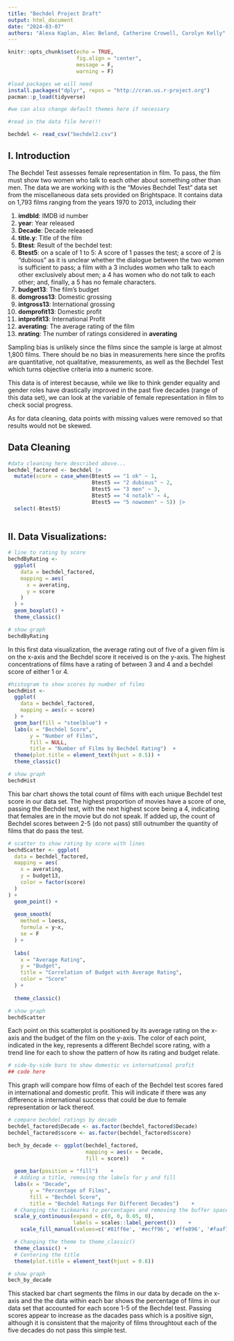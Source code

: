 ```yaml
---
title: "Bechdel Project Draft"
output: html_document
date: "2024-03-07"
authors: "Alexa Kaplan, Alec Beland, Catherine Crowell, Carolyn Kelly"
---
```


```r
knitr::opts_chunk$set(echo = TRUE, 
                      fig.align = "center",
                      message = F,
                      warning = F)

#load packages we will need
install.packages("dplyr", repos = "http://cran.us.r-project.org")
pacman::p_load(tidyverse)

#we can also change default themes here if necessary

#read in the data file here!!!

bechdel <- read_csv("bechdel2.csv")

```

## I. Introduction


The Bechdel Test assesses female representation in film. To pass, the film must show two women who talk to each other about something other than men. The data we are working with is the "Movies Bechdel Test" data set from the miscellaneous data sets provided on Brightspace. It contains data on 1,793 films ranging from the years 1970 to 2013, including their 

1. **imdbId**: IMDB id number
2. **year**: Year released
3. **Decade**: Decade released 
4. **title.y**: Title of the film
5. **Btest**: Result of the bechdel test:
6. **Btest5**: on a scale of 1 to 5: A score of 1 passes the test; a score of 2 is "dubious" as it is unclear whether the dialogue between the two women is sufficient to pass; a film with a 3 includes women who talk to each other exclusively about men; a 4 has women who do not talk to each other; and, finally, a 5 has no female characters.
7. **budget13**: The film's budget
8. **domgross13**: Domestic grossing
9. **intgross13**: International grossing
10. **domprofit13**: Domestic profit
11. **intprofit13**: International Profit
12. **averating**: The average rating of the film
13. **nrating**: The number of ratings considered in **averating**

Sampling bias is unlikely since the films since the sample is large at almost 1,800 films. There should be no bias in measurements here since the profits are quantitative, not qualitative, measurements, as well as the Bechdel Test which turns objective criteria into a numeric score.

This data is of interest because, while we like to think gender equality and gender roles have drastically improved in the past five decades (range of this data set), we can look at the variable of female representation in film to check social progress. 

As for data cleaning, data points with missing values were removed so that results would not be skewed. 

## Data Cleaning


```r
#data cleaning here described above...
bechdel_factored <- bechdel |> 
  mutate(score = case_when(Btest5 == "1 ok" ~ 1,
                           Btest5 == "2 dubious" ~ 2,
                           Btest5 == "3 men" ~ 3,
                           Btest5 == "4 notalk" ~ 4,
                           Btest5 == "5 nowomen" ~ 5)) |> 
  select(-Btest5)
  
```

## II. Data Visualizations:


```r
# line to rating by score 
bechdByRating <-
  ggplot(
    data = bechdel_factored,
    mapping = aes(
      x = averating,
      y = score
    )
  ) +
  geom_boxplot() +
  theme_classic()

# show graph
bechdByRating


```

In this first data visualization, the average rating out of five of a given film is on the x-axis and the Bechdel score it received is on the y-axis. The highest concentrations of films have a rating of between 3 and 4 and a bechdel score of either 1 or 4. 

```r
#histogram to show scores by number of films
bechdHist <-
  ggplot(
    data = bechdel_factored,
    mapping = aes(x = score)
  ) +
  geom_bar(fill = "steelblue") +
  labs(x = "Bechdel Score", 
       y = "Number of Films", 
       fill = NULL, 
       title = "Number of Films by Bechdel Rating")  +
  theme(plot.title = element_text(hjust = 0.5)) +
  theme_classic()

# show graph
bechdHist

```

This bar chart shows the total count of films with each unique Bechdel test score in our data set. The highest proportion of movies have a score of one, passing the Bechdel test, with the next highest score being a 4, indicating that females are in the movie but do not speak. If added up, the count of Bechdel scores between 2-5 (do not pass) still outnumber the quantity of films that do pass the test. 

```r
# scatter to show rating by score with lines
bechdScatter <- ggplot(
  data = bechdel_factored,
  mapping = aes(
    x = averating,
    y = budget13,
    color = factor(score)
  )
) +
  geom_point() +
  
  geom_smooth(
    method = loess,
    formula = y~x,
    se = F
  ) +
  
  labs(
    x = "Average Rating",
    y = "Budget",
    title = "Correlation of Budget with Average Rating",
    color = "Score"
  ) +
  
  theme_classic()

# show graph
bechdScatter

```

Each point on this scatterplot is positioned by its average rating on the x-axis and the budget of the film on the y-axis. The color of each point, indicated in the key, represents a different Bechdel score rating, with a trend line for each to show the pattern of how its rating and budget relate. 

```r
# side-by-side bars to show domestic vs international profit
## code here

```

This graph will compare how films of each of the Bechdel test scores fared in international and domestic profit. This will indicate if there was any difference is international success that could be due to female representation or lack thereof. 

```r
# compare bechdel ratings by decade
bechdel_factored$Decade <- as.factor(bechdel_factored$Decade)
bechdel_factored$score <- as.factor(bechdel_factored$score)

bech_by_decade <- ggplot(bechdel_factored,
                         mapping = aes(x = Decade,
                         fill = score))    +
    
  geom_bar(position = "fill")    +
  # Adding a title, removing the labels for y and fill
  labs(x = "Decade", 
       y = "Percentage of Films", 
       fill = "Bechdel Score", 
       title = "Bechdel Ratings For Different Decades")    +
  # Changing the tickmarks to percentages and removing the buffer space
  scale_y_continuous(expand = c(0, 0, 0.05, 0), 
                     labels = scales::label_percent())    +
    scale_fill_manual(values=c('#81ff6e', '#ecff96', '#ffe896', '#faaf7d', '#fa3e3e')) +

  # Changing the theme to theme_classic()
  theme_classic() +
  # Centering the title
  theme(plot.title = element_text(hjust = 0.8))

# show graph
bech_by_decade
```

This stacked bar chart segments the films in our data by decade on the x-axis and the the data within each bar shows the percentage of films in our data set that accounted for each score 1-5 of the Bechdel test. Passing scores appear to increase as the dacades pass which is a positive sign, although it is consistent that the majority of films throughtout each of the five decades do not pass this simple test. 
